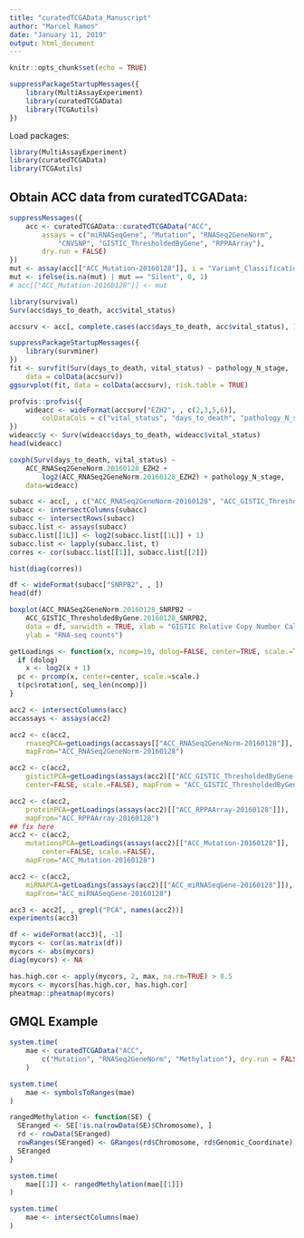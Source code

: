 ```yaml
---
title: "curatedTCGAData_Manuscript"
author: "Marcel Ramos"
date: "January 11, 2019"
output: html_document
---
```


```r
knitr::opts_chunk$set(echo = TRUE)
```

```r
suppressPackageStartupMessages({
    library(MultiAssayExperiment)
    library(curatedTCGAData)
    library(TCGAutils)
})
```

Load packages:

```r
library(MultiAssayExperiment)
library(curatedTCGAData)
library(TCGAutils)
```

## Obtain ACC data from curatedTCGAData:

```r
suppressMessages({
    acc <- curatedTCGAData::curatedTCGAData("ACC",
        assays = c("miRNASeqGene", "Mutation", "RNASeq2GeneNorm",
            "CNVSNP", "GISTIC_ThresholdedByGene", "RPPAArray"),
        dry.run = FALSE)
})
mut <- assay(acc[["ACC_Mutation-20160128"]], i = "Variant_Classification")
mut <- ifelse(is.na(mut) | mut == "Silent", 0, 1)
# acc[["ACC_Mutation-20160128"]] <- mut
```

```r
library(survival)
Surv(acc$days_to_death, acc$vital_status)
```


```r
accsurv <- acc[, complete.cases(acc$days_to_death, acc$vital_status), ]
```

```r
suppressPackageStartupMessages({
    library(survminer)
})
fit <- survfit(Surv(days_to_death, vital_status) ~ pathology_N_stage,
    data = colData(accsurv))
ggsurvplot(fit, data = colData(accsurv), risk.table = TRUE)
```

```r
profvis::profvis({
    wideacc <- wideFormat(accsurv["EZH2", , c(2,3,5,6)],
        colDataCols = c("vital_status", "days_to_death", "pathology_N_stage"))
})
wideacc$y <- Surv(wideacc$days_to_death, wideacc$vital_status)
head(wideacc)
```

```r
coxph(Surv(days_to_death, vital_status) ~
    ACC_RNASeq2GeneNorm.20160128_EZH2 +
        log2(ACC_RNASeq2GeneNorm.20160128_EZH2) + pathology_N_stage,
    data=wideacc)
```

```r
subacc <- acc[, , c("ACC_RNASeq2GeneNorm-20160128", "ACC_GISTIC_ThresholdedByGene-20160128")]
subacc <- intersectColumns(subacc)
subacc <- intersectRows(subacc)
subacc.list <- assays(subacc)
subacc.list[[1L]] <- log2(subacc.list[[1L]] + 1)
subacc.list <- lapply(subacc.list, t)
corres <- cor(subacc.list[[1]], subacc.list[[2]])

hist(diag(corres))
```

```r
df <- wideFormat(subacc["SNRPB2", , ])
head(df)
```

```r
boxplot(ACC_RNASeq2GeneNorm.20160128_SNRPB2 ~
    ACC_GISTIC_ThresholdedByGene.20160128_SNRPB2,
    data = df, varwidth = TRUE, xlab = "GISTIC Relative Copy Number Call",
    ylab = "RNA-seq counts")
```

```r
getLoadings <- function(x, ncomp=10, dolog=FALSE, center=TRUE, scale.=TRUE) {
  if (dolog)
    x <- log2(x + 1)
  pc <- prcomp(x, center=center, scale.=scale.)
  t(pc$rotation[, seq_len(ncomp)])
}
```

```r
acc2 <- intersectColumns(acc)
accassays <- assays(acc2)

acc2 <- c(acc2,
    rnaseqPCA=getLoadings(accassays[["ACC_RNASeq2GeneNorm-20160128"]], dolog=TRUE),
    mapFrom="ACC_RNASeq2GeneNorm-20160128")

acc2 <- c(acc2,
    gistictPCA=getLoadings(assays(acc2)[["ACC_GISTIC_ThresholdedByGene-20160128"]],
    center=FALSE, scale.=FALSE), mapFrom = "ACC_GISTIC_ThresholdedByGene-20160128")

acc2 <- c(acc2,
    proteinPCA=getLoadings(assays(acc2)[["ACC_RPPAArray-20160128"]]),
    mapFrom="ACC_RPPAArray-20160128")
## fix here
acc2 <- c(acc2,
    mutationsPCA=getLoadings(assays(acc2)[["ACC_Mutation-20160128"]],
        center=FALSE, scale.=FALSE),
    mapFrom="ACC_Mutation-20160128")

acc2 <- c(acc2,
    miRNAPCA=getLoadings(assays(acc2)[["ACC_miRNASeqGene-20160128"]]),
    mapFrom="ACC_miRNASeqGene-20160128")
```

```r
acc3 <- acc2[, , grepl("PCA", names(acc2))]
experiments(acc3)
```

```r
df <- wideFormat(acc3)[, -1]
mycors <- cor(as.matrix(df))
mycors <- abs(mycors)
diag(mycors) <- NA
```

```r
has.high.cor <- apply(mycors, 2, max, na.rm=TRUE) > 0.5
mycors <- mycors[has.high.cor, has.high.cor]
pheatmap::pheatmap(mycors)
```

## GMQL Example

```r
system.time(
    mae <- curatedTCGAData("ACC",
        c("Mutation", "RNASeq2GeneNorm", "Methylation"), dry.run = FALSE)
    )

system.time(
    mae <- symbolsToRanges(mae)
)

rangedMethylation <- function(SE) {
  SEranged <- SE[!is.na(rowData(SE)$Chromosome), ]
  rd <- rowData(SEranged)
  rowRanges(SEranged) <- GRanges(rd$Chromosome, rd$Genomic_Coordinate)
  SEranged
}

system.time(
    mae[[1]] <- rangedMethylation(mae[[1]])
)

system.time(
    mae <- intersectColumns(mae)
)
```

